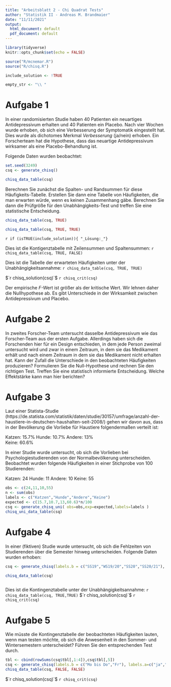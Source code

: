 ```yaml
---
title: "Arbeitsblatt 2 - Chi Quadrat Tests"
author: "Statistik II - Andreas M. Brandmaier"
date: "11/11/2021"
output:
  html_document: default
  pdf_document: default
---
```


```r
library(tidyverse)
knitr::opts_chunk$set(echo = FALSE)

source("R/mcnemar.R")
source("R/chisq.R")

include_solution <- !TRUE

empty_str <- "\\ "
```


# Aufgabe 1

In einer randomisierten Studie haben 40 Patienten ein neuartiges Antidepressivum erhalten und 40 Patienten ein Placebo. Nach vier Wochen wurde erhoben, ob sich eine Verbesserung der Symptomatik eingestellt hat. Dies wurde als dichotomes Merkmal _Verbesserung_ (ja/nein) erhoben. Ein Forscherteam hat die Hypothese, dass das neuartige Antidepressivum wirksamer als eine Placebo-Behandlung ist.

Folgende Daten wurden beobachtet:

```r
set.seed(3249)
csq <- generate_chisq()

chisq_data_table(csq)
```

Berechnen Sie zunächst die Spalten- und Randsummen für diese Häufigkeits-Tabelle. Erstellen Sie dann eine Tabelle von Häufigkeiten, die man erwarten würde, wenn es keinen Zusammenhang gäbe. Berechnen Sie dann die Prüfgröße für den Unabhängigkeits-Test und treffen Sie eine statistische Entscheidung.

```r


chisq_data_table(csq, TRUE)

chisq_data_table(csq, TRUE, TRUE)


```

`r if (isTRUE(include_solution)){ "_Lösung:_"} `

Dies ist die Kontigenztabelle mit Zeilensummen und Spaltensummen:
`r chisq_data_table(csq, TRUE, FALSE)`

Dies ist die Tabelle der erwarteten Häufigkeiten unter der Unabhängigkeitsannahme:
`r chisq_data_table(csq, TRUE, TRUE)`

$`r chisq_solution(csq)`$
`r chisq_crit(csq)`

Der empirische _F_-Wert ist größer als der kritische Wert. Wir lehnen daher die Nullhypothese ab. Es gibt Unterschiede in der Wirksamkeit zwischen Antidepressivum und Placebo.


# Aufgabe 2

In zweites Forscher-Team untersucht dasselbe Antidepressivum wie das Forscher-Team aus der ersten Aufgabe. Allerdings haben sich die Forschenden hier für ein Design entschieden, in dem jede Person zweimal untersucht wird und zwar in einem Zeitraum, in dem sie das Medikament erhält und nach einem Zeitraum in dem sie das Medikament nicht erhalten hat.  Kann der Zufall die Unterschiede in den beobachteten Häufigkeiten produzieren? Formulieren Sie die Null-Hypothese und rechnen Sie den richtigen Test. Treffen Sie eine statistisch informierte Entscheidung. Welche Effektstärke kann man hier berichten?

# Aufgabe 3

Laut einer Statista-Studie (https://de.statista.com/statistik/daten/studie/30157/umfrage/anzahl-der-haustiere-in-deutschen-haushalten-seit-2008/) gehen wir davon aus, dass in der Bevölkerung die Vorliebe für Haustiere folgendermaßen verteilt ist:

Katzen: 15.7%
Hunde: 10.7%
Andere: 13%  
Keine: 60.6%

In einer Studie wurde untersucht, ob sich die Vorlieben bei Psychologiestudierenden von der Normalbevölkerung unterscheiden. Beobachtet wurden folgende Häufigkeiten in einer Stichprobe von 100 Studierenden:

Katzen: 24
Hunde: 11
Andere: 10
Keine: 55

```r
obs <- c(24,11,10,55)
n <- sum(obs)
labels <- c("Katzen","Hunde","Andere","Keine")
expected <- c(15.7,10.7,13,60.6)*n/100
csq <- generate_chisq_uni( obs=obs,exp=expected,labels=labels )
chisq_uni_data_table(csq)
```

# Aufgabe 4

In einer (fiktiven) Studie wurde untersucht, ob sich die Fehlzeiten von Studierenden über die Semester hinweg unterscheiden. Folgende Daten wurden erhoben:

```r
csq <- generate_chisq(labels.b = c("SS19","WS19/20","SS20","SS20/21"), labels.a=c("ja","nein"),tbl = matrix(c(88,12,95,5, 93,7,95,5), ncol=5))

chisq_data_table(csq)



```

Dies ist die Kontingenztabelle unter der Unabhängigkeitsannahme:
`r chisq_data_table(csq, TRUE,TRUE)`
$`r chisq_solution(csq)`$
`r chisq_crit(csq)`

# Aufgabe 5
Wie müsste die Kontingenztabelle der beobachteten Häufigkeiten lauten, wenn man testen möchte, ob sich die Anwesenheit in den Sommer- und Wintersemestern unterscheidet? Führen Sie den entsprechenden Test durch.

```r
tbl <- cbind(rowSums(csq$tbl[,1:4]),csq$tbl[,5])
csq <- generate_chisq(labels.b = c("Mo bis Do","Fr"), labels.a=c("ja","nein"),tbl=tbl)
chisq_data_table(csq, FALSE, FALSE)

```

$`r chisq_solution(csq)`$
`r chisq_crit(csq)`